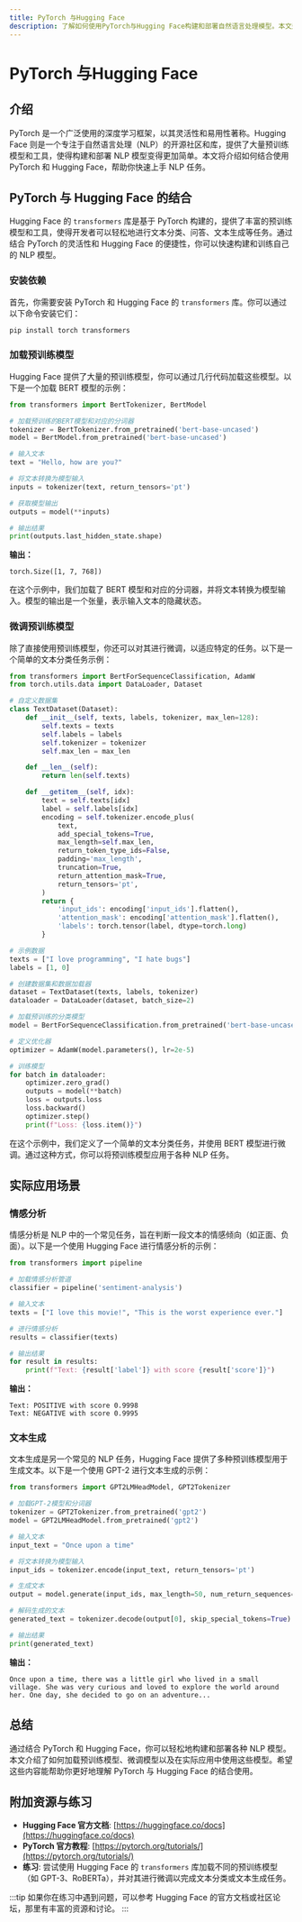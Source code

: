 ```yaml
---
title: PyTorch 与Hugging Face
description: 了解如何使用PyTorch与Hugging Face构建和部署自然语言处理模型。本文适合初学者，涵盖基本概念、代码示例和实际应用场景。
---
```


# PyTorch 与Hugging Face

## 介绍

PyTorch 是一个广泛使用的深度学习框架，以其灵活性和易用性著称。Hugging Face 则是一个专注于自然语言处理（NLP）的开源社区和库，提供了大量预训练模型和工具，使得构建和部署 NLP 模型变得更加简单。本文将介绍如何结合使用 PyTorch 和 Hugging Face，帮助你快速上手 NLP 任务。

## PyTorch 与 Hugging Face 的结合

Hugging Face 的 `transformers` 库是基于 PyTorch 构建的，提供了丰富的预训练模型和工具，使得开发者可以轻松地进行文本分类、问答、文本生成等任务。通过结合 PyTorch 的灵活性和 Hugging Face 的便捷性，你可以快速构建和训练自己的 NLP 模型。

### 安装依赖

首先，你需要安装 PyTorch 和 Hugging Face 的 `transformers` 库。你可以通过以下命令安装它们：

```bash
pip install torch transformers
```

### 加载预训练模型

Hugging Face 提供了大量的预训练模型，你可以通过几行代码加载这些模型。以下是一个加载 BERT 模型的示例：

```python
from transformers import BertTokenizer, BertModel

# 加载预训练的BERT模型和对应的分词器
tokenizer = BertTokenizer.from_pretrained('bert-base-uncased')
model = BertModel.from_pretrained('bert-base-uncased')

# 输入文本
text = "Hello, how are you?"

# 将文本转换为模型输入
inputs = tokenizer(text, return_tensors='pt')

# 获取模型输出
outputs = model(**inputs)

# 输出结果
print(outputs.last_hidden_state.shape)
```

**输出：**
```
torch.Size([1, 7, 768])
```

在这个示例中，我们加载了 BERT 模型和对应的分词器，并将文本转换为模型输入。模型的输出是一个张量，表示输入文本的隐藏状态。

### 微调预训练模型

除了直接使用预训练模型，你还可以对其进行微调，以适应特定的任务。以下是一个简单的文本分类任务示例：

```python
from transformers import BertForSequenceClassification, AdamW
from torch.utils.data import DataLoader, Dataset

# 自定义数据集
class TextDataset(Dataset):
    def __init__(self, texts, labels, tokenizer, max_len=128):
        self.texts = texts
        self.labels = labels
        self.tokenizer = tokenizer
        self.max_len = max_len

    def __len__(self):
        return len(self.texts)

    def __getitem__(self, idx):
        text = self.texts[idx]
        label = self.labels[idx]
        encoding = self.tokenizer.encode_plus(
            text,
            add_special_tokens=True,
            max_length=self.max_len,
            return_token_type_ids=False,
            padding='max_length',
            truncation=True,
            return_attention_mask=True,
            return_tensors='pt',
        )
        return {
            'input_ids': encoding['input_ids'].flatten(),
            'attention_mask': encoding['attention_mask'].flatten(),
            'labels': torch.tensor(label, dtype=torch.long)
        }

# 示例数据
texts = ["I love programming", "I hate bugs"]
labels = [1, 0]

# 创建数据集和数据加载器
dataset = TextDataset(texts, labels, tokenizer)
dataloader = DataLoader(dataset, batch_size=2)

# 加载预训练的分类模型
model = BertForSequenceClassification.from_pretrained('bert-base-uncased')

# 定义优化器
optimizer = AdamW(model.parameters(), lr=2e-5)

# 训练模型
for batch in dataloader:
    optimizer.zero_grad()
    outputs = model(**batch)
    loss = outputs.loss
    loss.backward()
    optimizer.step()
    print(f"Loss: {loss.item()}")
```

在这个示例中，我们定义了一个简单的文本分类任务，并使用 BERT 模型进行微调。通过这种方式，你可以将预训练模型应用于各种 NLP 任务。

## 实际应用场景

### 情感分析

情感分析是 NLP 中的一个常见任务，旨在判断一段文本的情感倾向（如正面、负面）。以下是一个使用 Hugging Face 进行情感分析的示例：

```python
from transformers import pipeline

# 加载情感分析管道
classifier = pipeline('sentiment-analysis')

# 输入文本
texts = ["I love this movie!", "This is the worst experience ever."]

# 进行情感分析
results = classifier(texts)

# 输出结果
for result in results:
    print(f"Text: {result['label']} with score {result['score']}")
```

**输出：**
```
Text: POSITIVE with score 0.9998
Text: NEGATIVE with score 0.9995
```

### 文本生成

文本生成是另一个常见的 NLP 任务，Hugging Face 提供了多种预训练模型用于生成文本。以下是一个使用 GPT-2 进行文本生成的示例：

```python
from transformers import GPT2LMHeadModel, GPT2Tokenizer

# 加载GPT-2模型和分词器
tokenizer = GPT2Tokenizer.from_pretrained('gpt2')
model = GPT2LMHeadModel.from_pretrained('gpt2')

# 输入文本
input_text = "Once upon a time"

# 将文本转换为模型输入
input_ids = tokenizer.encode(input_text, return_tensors='pt')

# 生成文本
output = model.generate(input_ids, max_length=50, num_return_sequences=1)

# 解码生成的文本
generated_text = tokenizer.decode(output[0], skip_special_tokens=True)

# 输出结果
print(generated_text)
```

**输出：**
```
Once upon a time, there was a little girl who lived in a small village. She was very curious and loved to explore the world around her. One day, she decided to go on an adventure...
```

## 总结

通过结合 PyTorch 和 Hugging Face，你可以轻松地构建和部署各种 NLP 模型。本文介绍了如何加载预训练模型、微调模型以及在实际应用中使用这些模型。希望这些内容能帮助你更好地理解 PyTorch 与 Hugging Face 的结合使用。

## 附加资源与练习

- **Hugging Face 官方文档**: [https://huggingface.co/docs](https://huggingface.co/docs)
- **PyTorch 官方教程**: [https://pytorch.org/tutorials/](https://pytorch.org/tutorials/)
- **练习**: 尝试使用 Hugging Face 的 `transformers` 库加载不同的预训练模型（如 GPT-3、RoBERTa），并对其进行微调以完成文本分类或文本生成任务。

:::tip
如果你在练习中遇到问题，可以参考 Hugging Face 的官方文档或社区论坛，那里有丰富的资源和讨论。
:::